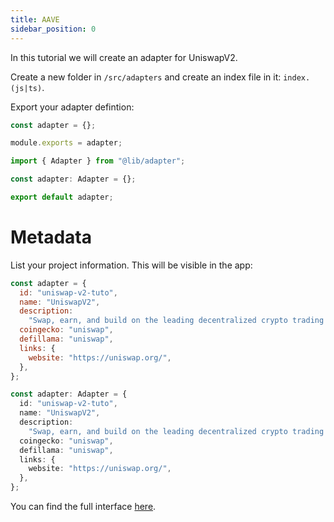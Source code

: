 ```yaml
---
title: AAVE
sidebar_position: 0
---
```



In this tutorial we will create an adapter for UniswapV2.

Create a new folder in `/src/adapters` and create an index file in it: `index.(js|ts)`.

Export your adapter defintion:

<Tabs>
<TabItem value="js" label="JavaScript">

```js title="/src/adapters/uniswap-v2-tuto/index.js"
const adapter = {};

module.exports = adapter;
```

</TabItem>
<TabItem value="ts" label="Typescript">

```ts title="/src/adapters/uniswap-v2-tuto/index.js"
import { Adapter } from "@lib/adapter";

const adapter: Adapter = {};

export default adapter;
```

</TabItem>
</Tabs>

# Metadata

List your project information. This will be visible in the app:

<Tabs>
<TabItem value="js" label="JavaScript">

```js title="/src/adapters/uniswap-v2-tuto/index.js"
const adapter = {
  id: "uniswap-v2-tuto",
  name: "UniswapV2",
  description:
    "Swap, earn, and build on the leading decentralized crypto trading protocol.",
  coingecko: "uniswap",
  defillama: "uniswap",
  links: {
    website: "https://uniswap.org/",
  },
};
```

</TabItem>
<TabItem value="ts" label="Typescript">

```ts title="/src/adapters/uniswap-v2-tuto/index.js"
const adapter: Adapter = {
  id: "uniswap-v2-tuto",
  name: "UniswapV2",
  description:
    "Swap, earn, and build on the leading decentralized crypto trading protocol.",
  coingecko: "uniswap",
  defillama: "uniswap",
  links: {
    website: "https://uniswap.org/",
  },
};
```

</TabItem>
</Tabs>

You can find the full interface [here](/docs/interface).
